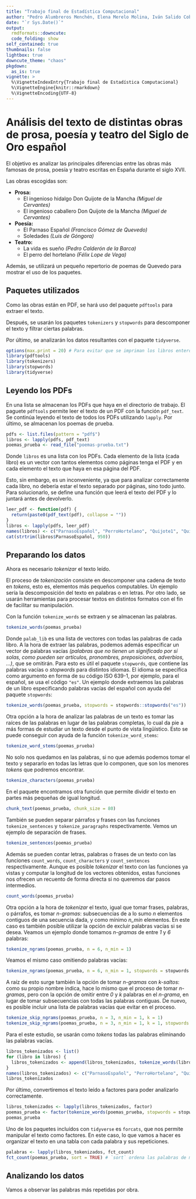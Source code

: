 ```yaml
---
title: "Trabajo final de Estadística Computacional"
author: "Pedro Alumbreros Menchén, Elena Merelo Molina, Iván Salido Cobo y Rubén Vílchez Valenzuela"
date: "`r Sys.Date()`"
output:
  rmdformats::downcute:
  code_folding: show
self_contained: true
thumbnails: false
lightbox: true
downcute_theme: "chaos"
pkgdown:
  as_is: true
vignette: >
  %\VignetteIndexEntry{Trabajo final de Estadística Computacional}
  %\VignetteEngine{knitr::rmarkdown}
  %\VignetteEncoding{UTF-8}
---
```

# Análisis del texto de distintas obras de prosa, poesía y teatro del Siglo de Oro español
El objetivo es analizar las principales diferencias entre las obras más famosas de prosa, poesía y teatro escritas en España durante el siglo XVII.

Las obras escogidas son:

- **Prosa:**
  - El ingenioso hidalgo Don Quijote de la Mancha *(Miguel de Cervantes)*
  - El ingenioso caballero Don Quijote de la Mancha *(Miguel de Cervantes)*
- **Poesía:**
  - El Parnaso Español *(Francisco Gómez de Quevedo)*
  - Soledades *(Luis de Góngora)*
- **Teatro:**
  - La vida es sueño *(Pedro Calderón de la Barca)*
  - El perro del hortelano *(Félix Lope de Vega)*

Además, se utilizará un pequeño repertorio de poemas de Quevedo para mostrar el uso de los paquetes.

## Paquetes utilizados

Como las obras están en PDF, se hará uso del paquete `pdftools` para extraer el texto.

Después, se usarán los paquetes `tokenizers` y `stopwords` para descomponer el texto y filtrar ciertas palabras.

Por último, se analizarán los datos resultantes con el paquete `tidyverse`.

```r
options(max.print = 20) # Para evitar que se impriman los libros enteros.
library(pdftools)
library(tokenizers)
library(stopwords)
library(tidyverse)
```

## Leyendo los PDFs

En una lista se almacenan los PDFs que haya en el directorio de trabajo. El paguete `pdftools` permite leer el texto de un PDF con la función `pdf_text`. Se continúa leyendo el texto de todos los PDFs utilizando `lapply`. Por último, se almacenan los poemas de prueba.

```r
pdfs <- list.files(pattern = "pdf$")
libros <- lapply(pdfs, pdf_text)
poemas_prueba <- read_file("poemas-prueba.txt")
```

Donde `libros` es una lista con los PDFs. Cada elemento de la lista (cada libro)
es un vector con tantos elementos como páginas tenga el PDF y en cada elemento
el texto que haya en esa página del PDF.

Esto, sin embargo, es un inconveniente, ya que para analizar correctamente cada libro, no debería estar el texto separado por páginas, sino todo junto.
Para solucionarlo, se define una función que leerá el texto del PDF y lo juntará antes de devolverlo.

```r
leer_pdf <- function(pdf) {
  return(paste0(pdf_text(pdf), collapse = ""))
}
libros <- lapply(pdfs, leer_pdf)
names(libros) <- c("ParnasoEspañol", "PerroHortelano", "Quijote1", "Quijote2", "Soledades", "VidaEsSueño")
cat(strtrim(libros$ParnasoEspañol, 950))
```

## Preparando los datos

Ahora es necesario *tokenizar* el texto leído.

El proceso de *tokenización* consiste en descomponer una cadena de texto en *tokens*, esto es, elementos más pequeños computables. Un ejemplo sería la descomposición del texto en palabras o en letras.
Por otro lado, se usarán herramientas para procesar textos en distintos formatos con el fin de facilitar su manipulación.

Con la función `tokenize_words` se extraen y se almacenan las palabras.

```r
tokenize_words(poemas_prueba)
```

Donde `palab_lib` es una lista de vectores con todas las palabras de cada libro.
A la hora de extraer las palabras, podemos además especificar un vector de palabras vacías *(palabras que no tienen un significado por sí solas, como pueden ser artículos, pronombres, preposiciones, adverbios, ...)*, que se omitirán.
Para esto es útil el paquete `stopwords`, que contiene las palabras vacías o *stopwords* para distintos idiomas. El idioma se especifica como argumento en forma de su código ISO 639-1, por ejemplo, para el español, se usa el código `"es"`. Un ejemplo donde extraemos las palabras de un libro especificando palabras vacías del español con ayuda del paquete `stopwords`:

```r
tokenize_words(poemas_prueba, stopwords = stopwords::stopwords("es"))
```

Otra opción a la hora de analizar las palabras de un texto es tomar las raíces de las palabras en lugar de las palabras completas, lo cual da pie a más formas de estudiar un texto desde el punto de vista lingüístico. Esto se puede conseguir con ayuda de la función `tokenize_word_stems`:

```r
tokenize_word_stems(poemas_prueba)
```

No solo nos quedamos en las palabras, si no que además podemos tomar el texto y separarlo en todas las letras que lo componen, que son los menores *tokens* que podremos encontrar.

```r
tokenize_characters(poemas_prueba)
```

En el paquete encontramos otra función que permite dividir el texto en partes más pequeñas de igual longitud.

```r
chunk_text(poemas_prueba, chunk_size = 80)
```

También se pueden separar párrafos y frases con las funciones `tokenize_sentences` y `tokenize_paragraphs` respectivamente. Vemos un ejemplo de separación de frases. 

```r
tokenize_sentences(poemas_prueba)
```

Además se pueden contar letras, palabras o frases de un texto con las funciones `count_words`, `count_characters` y `count_sentences` respectivamente.
Aunque es posible *tokenizar* el texto con las funciones ya vistas y computar la longitud de los vectores obtenidos, estas funciones nos ofrecen un recuento de forma directa si no queremos dar pasos intermedios.

```r
count_words(poemas_prueba)
```

Otra opción a la hora de *tokenizar* el texto, igual que tomar frases, palabras, o párrafos, es tomar *n-gramas*: subsecuencias de a lo sumo *n* elementos contiguos de una secuencia dada, y como mínimo *n_min* elementos. En este caso es también posible utilizar la opción de excluir palabras vacías si se desea. Veamos un ejemplo donde tomamos *n-gramas* de entre *1* y *6* palabras:

```r
tokenize_ngrams(poemas_prueba, n = 6, n_min = 1)
```

Veamos el mismo caso omitiendo palabras vacías:

```r
tokenize_ngrams(poemas_prueba, n = 6, n_min = 1, stopwords = stopwords::stopwords("es"))
```

A raíz de esto surge también la opción de tomar *n-gramas* con *k-saltos*: como su propio nombre indica, hace lo mismo que el proceso de tomar *n-gramas*, pero con la opción de omitir entre *0* y *k* palabras en el *n-grama*, en lugar de tomar subsecuencias con todas las palabras contiguas. De nuevo, es posible incluir una lista de palabras vacías que evitar en el proceso.

```r
tokenize_skip_ngrams(poemas_prueba, n = 3, n_min = 1, k = 1)
tokenize_skip_ngrams(poemas_prueba, n = 3, n_min = 1, k = 1, stopwords = stopwords::stopwords("es"))
```

Para el este estudio, se usarán como *tokens* todas las palabras eliminando las palabras vacías.

```r
libros_tokenizados <- list()
for (libro in libros) {
  libros_tokenizados <- append(libros_tokenizados, tokenize_words(libro, stopwords = stopwords::stopwords("es")))
}
names(libros_tokenizados) <- c("ParnasoEspañol", "PerroHortelano", "Quijote1", "Quijote2", "Soledades", "VidaEsSueño")
libros_tokenizados
```

Por último, convertiremos el texto leído a factores para poder analizarlo correctamente.

```r
libros_tokenizados <- lapply(libros_tokenizados, factor)
poemas_prueba <- factor(tokenize_words(poemas_prueba, stopwords = stopwords::stopwords("es"))[[1]])
poemas_prueba
```

Uno de los paquetes incluídos con `tidyverse` es `forcats`, que nos permite manipular el texto como factores. En este caso, lo que vamos a hacer es organizar el texto en una tabla con cada palabra y sus repeticiones.

```r
palabras <- lapply(libros_tokenizados, fct_count)
fct_count(poemas_prueba, sort = TRUE) # `sort` ordena las palabras de mayor número de repeticiones a menor.
```

## Analizando los datos

Vamos a observar las palabras más repetidas por obra.
